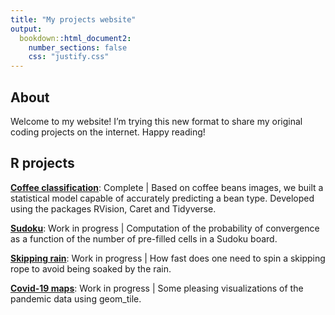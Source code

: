 ```yaml
---
title: "My projects website"
output:
  bookdown::html_document2:
    number_sections: false
    css: "justify.css"
---
```


## About

Welcome to my website! I'm trying this new format to share my original coding projects on the internet. Happy reading!

## R projects

[**Coffee classification**](coffee_classification.html): Complete | Based on coffee beans images, we built a statistical model capable of accurately predicting a bean type. Developed using the packages RVision, Caret and Tidyverse.

[**Sudoku**](): Work in progress | Computation of the probability of convergence as a function of the number of pre-filled cells in a Sudoku board.

[**Skipping rain**](): Work in progress | How fast does one need to spin a skipping rope to avoid being soaked by the rain.

[**Covid-19 maps**](): Work in progress | Some pleasing visualizations of the pandemic data using geom_tile.
